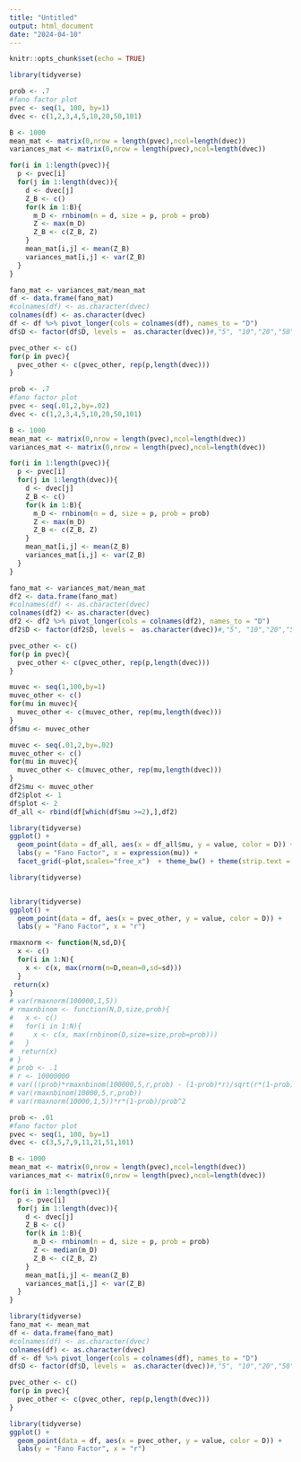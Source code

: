```yaml
---
title: "Untitled"
output: html_document
date: "2024-04-10"
---
```


```r
knitr::opts_chunk$set(echo = TRUE)
```

```r
library(tidyverse)
```


```r
prob <- .7
#fano factor plot
pvec <- seq(1, 100, by=1)
dvec <- c(1,2,3,4,5,10,20,50,101)

B <- 1000
mean_mat <- matrix(0,nrow = length(pvec),ncol=length(dvec))
variances_mat <- matrix(0,nrow = length(pvec),ncol=length(dvec))

for(i in 1:length(pvec)){
  p <- pvec[i]
  for(j in 1:length(dvec)){
    d <- dvec[j]
    Z_B <- c()
    for(k in 1:B){
      m_D <- rnbinom(n = d, size = p, prob = prob)
      Z <- max(m_D)
      Z_B <- c(Z_B, Z)
    }
    mean_mat[i,j] <- mean(Z_B)
    variances_mat[i,j] <- var(Z_B)
  }
}

fano_mat <- variances_mat/mean_mat
df <- data.frame(fano_mat)
#colnames(df) <- as.character(dvec)
colnames(df) <- as.character(dvec)
df <- df %>% pivot_longer(cols = colnames(df), names_to = "D")
df$D <- factor(df$D, levels =  as.character(dvec))#,"5", "10","20","50","100","1000"

pvec_other <- c()
for(p in pvec){
  pvec_other <- c(pvec_other, rep(p,length(dvec)))
}
```

```r
prob <- .7
#fano factor plot
pvec <- seq(.01,2,by=.02)
dvec <- c(1,2,3,4,5,10,20,50,101)

B <- 1000
mean_mat <- matrix(0,nrow = length(pvec),ncol=length(dvec))
variances_mat <- matrix(0,nrow = length(pvec),ncol=length(dvec))

for(i in 1:length(pvec)){
  p <- pvec[i]
  for(j in 1:length(dvec)){
    d <- dvec[j]
    Z_B <- c()
    for(k in 1:B){
      m_D <- rnbinom(n = d, size = p, prob = prob)
      Z <- max(m_D)
      Z_B <- c(Z_B, Z)
    }
    mean_mat[i,j] <- mean(Z_B)
    variances_mat[i,j] <- var(Z_B)
  }
}

fano_mat <- variances_mat/mean_mat
df2 <- data.frame(fano_mat)
#colnames(df) <- as.character(dvec)
colnames(df2) <- as.character(dvec)
df2 <- df2 %>% pivot_longer(cols = colnames(df2), names_to = "D")
df2$D <- factor(df2$D, levels =  as.character(dvec))#,"5", "10","20","50","100","1000"

pvec_other <- c()
for(p in pvec){
  pvec_other <- c(pvec_other, rep(p,length(dvec)))
}
```


```r
muvec <- seq(1,100,by=1)
muvec_other <- c()
for(mu in muvec){
  muvec_other <- c(muvec_other, rep(mu,length(dvec)))
}
df$mu <- muvec_other

muvec <- seq(.01,2,by=.02)
muvec_other <- c()
for(mu in muvec){
  muvec_other <- c(muvec_other, rep(mu,length(dvec)))
}
df2$mu <- muvec_other
df2$plot <- 1
df$plot <- 2
df_all <- rbind(df[which(df$mu >=2),],df2)
```


```r
library(tidyverse)
ggplot() + 
  geom_point(data = df_all, aes(x = df_all$mu, y = value, color = D)) +
  labs(y = "Fano Factor", x = expression(mu)) +
  facet_grid(~plot,scales="free_x")  + theme_bw() + theme(strip.text = element_blank()) 
```





```r
library(tidyverse)


library(tidyverse)
ggplot() + 
  geom_point(data = df, aes(x = pvec_other, y = value, color = D)) +
  labs(y = "Fano Factor", x = "r")
```

```r
rmaxnorm <- function(N,sd,D){
  x <- c()
  for(i in 1:N){
    x <- c(x, max(rnorm(n=D,mean=0,sd=sd)))
  }
 return(x)
}
# var(rmaxnorm(100000,1,5))
# rmaxnbinom <- function(N,D,size,prob){
#   x <- c()
#   for(i in 1:N){
#     x <- c(x, max(rnbinom(D,size=size,prob=prob)))
#   }
#  return(x)
# }
# prob <- .1
# r <- 10000000
# var(((prob)*rmaxnbinom(100000,5,r,prob) - (1-prob)*r)/sqrt(r*(1-prob)))
# var(rmaxnbinom(10000,5,r,prob))
# var(rmaxnorm(10000,1,5))*r*(1-prob)/prob^2

```

```r
prob <- .01
#fano factor plot
pvec <- seq(1, 100, by=1)
dvec <- c(3,5,7,9,11,21,51,101)

B <- 1000
mean_mat <- matrix(0,nrow = length(pvec),ncol=length(dvec))
variances_mat <- matrix(0,nrow = length(pvec),ncol=length(dvec))

for(i in 1:length(pvec)){
  p <- pvec[i]
  for(j in 1:length(dvec)){
    d <- dvec[j]
    Z_B <- c()
    for(k in 1:B){
      m_D <- rnbinom(n = d, size = p, prob = prob)
      Z <- median(m_D)
      Z_B <- c(Z_B, Z)
    }
    mean_mat[i,j] <- mean(Z_B)
    variances_mat[i,j] <- var(Z_B)
  }
}
```

```r
library(tidyverse)
fano_mat <- mean_mat
df <- data.frame(fano_mat)
#colnames(df) <- as.character(dvec)
colnames(df) <- as.character(dvec)
df <- df %>% pivot_longer(cols = colnames(df), names_to = "D")
df$D <- factor(df$D, levels =  as.character(dvec))#,"5", "10","20","50","100","1000"

pvec_other <- c()
for(p in pvec){
  pvec_other <- c(pvec_other, rep(p,length(dvec)))
}

library(tidyverse)
ggplot() + 
  geom_point(data = df, aes(x = pvec_other, y = value, color = D)) +
  labs(y = "Fano Factor", x = "r")
```

```r

```

